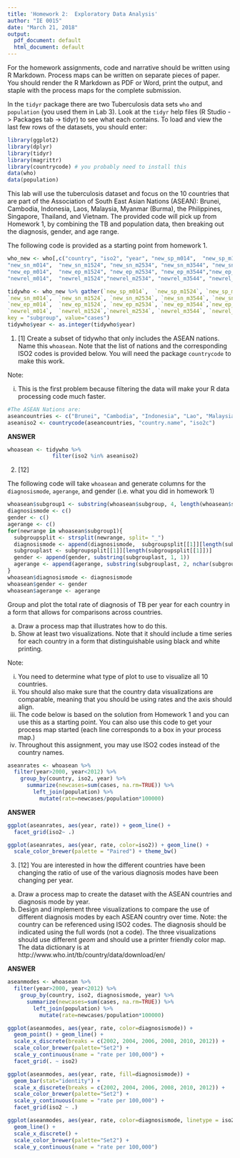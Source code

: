 ```yaml
---
title: 'Homework 2:  Exploratory Data Analysis'
author: "IE 0015"
date: "March 21, 2018"
output:
  pdf_document: default
  html_document: default
---
```


For the homework assignments, code and narrative should be written using R Markdown.  Process maps can be written on separate pieces of paper. You should render the R Markdown as PDF or Word, print the output, and staple with the process maps for the complete submission.

In the `tidyr` package there are two Tuberculosis data sets `who` and `population` (you used them in Lab 3).  Look at the `tidyr` help files (R Studio -> Packages tab -> tidyr) to see what each contains. To load and view the last few rows of the datasets, you should enter:

```r
library(ggplot2)
library(dplyr)
library(tidyr)
library(magrittr)
library(countrycode) # you probably need to install this 
data(who)
data(population)
```


This lab will use the tuberculosis dataset and focus on the 10 countries that are part of the Association of South East Asian Nations (ASEAN):   Brunei, Cambodia, Indonesia, Laos, Malaysia, Myanmar (Burma), the Philippines, Singapore, Thailand, and Vietnam. The provided code will pick up from Homework 1, by combining the TB and population data, then breaking out the diagnosis, gender, and age range.


The following code is provided as a starting point from homework 1.


```r
who_new <- who[,c("country", "iso2", "year", "new_sp_m014",  "new_sp_m1524","new_sp_m2534", "new_sp_m3544", "new_sp_m4554", "new_sp_m5564", "new_sp_m65", "new_sp_f014", "new_sp_f1524", "new_sp_f2534", "new_sp_f3544", "new_sp_f4554", "new_sp_f5564", "new_sp_f65",  
"new_sn_m014",  "new_sn_m1524", "new_sn_m2534", "new_sn_m3544", "new_sn_m4554", "new_sn_m5564","new_sn_m65",   "new_sn_f014",  "new_sn_f1524", "new_sn_f2534", "new_sn_f3544", "new_sn_f4554","new_sn_f5564", "new_sn_f65",   
"new_ep_m014",  "new_ep_m1524", "new_ep_m2534", "new_ep_m3544","new_ep_m4554", "new_ep_m5564", "new_ep_m65",   "new_ep_f014",  "new_ep_f1524", "new_ep_f2534","new_ep_f3544", "new_ep_f4554", "new_ep_f5564", "new_ep_f65",   
"newrel_m014",  "newrel_m1524","newrel_m2534", "newrel_m3544", "newrel_m4554", "newrel_m5564", "newrel_m65",   "newrel_f014","newrel_f1524", "newrel_f2534", "newrel_f3544", "newrel_f4554", "newrel_f5564", "newrel_f65")]

tidywho <- who_new %>% gather(`new_sp_m014`,  `new_sp_m1524`, `new_sp_m2534`, `new_sp_m3544`, `new_sp_m4554`, `new_sp_m5564`, `new_sp_m65`,   `new_sp_f014`, `new_sp_f1524`, `new_sp_f2534`, `new_sp_f3544`, `new_sp_f4554`, `new_sp_f5564`, `new_sp_f65`, 
`new_sn_m014`,  `new_sn_m1524`, `new_sn_m2534`, `new_sn_m3544`, `new_sn_m4554`, `new_sn_m5564`,`new_sn_m65`,   `new_sn_f014`,  `new_sn_f1524`, `new_sn_f2534`, `new_sn_f3544`, `new_sn_f4554`,`new_sn_f5564`, `new_sn_f65`,   
`new_ep_m014`,  `new_ep_m1524`, `new_ep_m2534`, `new_ep_m3544`,`new_ep_m4554`, `new_ep_m5564`, `new_ep_m65`,   `new_ep_f014`,  `new_ep_f1524`, `new_ep_f2534`,`new_ep_f3544`, `new_ep_f4554`, `new_ep_f5564`, `new_ep_f65`,   
`newrel_m014`,  `newrel_m1524`,`newrel_m2534`, `newrel_m3544`, `newrel_m4554`, `newrel_m5564`, `newrel_m65`,   `newrel_f014`,`newrel_f1524`, `newrel_f2534`, `newrel_f3544`, `newrel_f4554`, `newrel_f5564`, `newrel_f65`,
key = "subgroup", value="cases")
tidywho$year <- as.integer(tidywho$year)
```

1.  [1] Create a subset of tidywho that only includes the ASEAN nations.  Name this `whoasean`. Note that the list of nations and the corresponding ISO2 codes is provided below. You will need the package `countrycode` to make this work.

Note:

  i.  This is the first problem because filtering the data will make your R data processing code much faster.

```r
#The ASEAN Nations are: 
aseancountries <- c("Brunei", "Cambodia", "Indonesia", "Lao", "Malaysia", "Myanmar", "Philippines", "Singapore", "Thailand", "Vietnam")
aseaniso2 <- countrycode(aseancountries, "country.name", "iso2c")
```

**ANSWER**

```r
whoasean <- tidywho %>% 
              filter(iso2 %in% aseaniso2)
```



2.  [12] 

The following code will take `whoasean` and generate columns for the `diagnosismode`, `agerange`, and gender (i.e. what you did in homework 1)

```r
whoasean$subgroup1 <- substring(whoasean$subgroup, 4, length(whoasean$subgroup))
diagnosismode <- c()
gender <- c()
agerange <- c()
for(newrange in whoasean$subgroup1){
  subgroupsplit <- strsplit(newrange, split= "_")
  diagnosismode <- append(diagnosismode,  subgroupsplit[[1]][length(subgroupsplit[[1]])-1])
  subgrouplast <- subgroupsplit[[1]][length(subgroupsplit[[1]])]
  gender <- append(gender, substring(subgrouplast, 1, 1))
  agerange <- append(agerange, substring(subgrouplast, 2, nchar(subgrouplast)))
}
whoasean$diagnosismode <- diagnosismode
whoasean$gender <- gender
whoasean$agerange <- agerange
```

Group and plot the total rate of diagnosis of TB per year for each country in a form that allows for comparisons across countries. 

  a. Draw a process map that illustrates how to do this.
  b. Show at least two visualizations. Note that it should include a time series for each country in a form that distinguishable using black and white printing.

Note: 

  i. You need to determine what type of plot to use to visualize all 10 countries. 
  ii. You should also make sure that the country data visualizations are comparable, meaning that you should be using rates and the axis should align.
  iii. The code below is based on the solution from Homework 1 and you can use this as a starting point.  You can also use this code to get your process map started (each line corresponds to a box in your process map.)
  iv. Throughout this assignment, you may use ISO2 codes instead of the country names.
  
```r
aseanrates <- whoasean %>% 
  filter(year>2000, year<2012) %>%
    group_by(country, iso2, year) %>%
      summarize(newcases=sum(cases, na.rm=TRUE)) %>%
        left_join(population) %>%
          mutate(rate=newcases/population*100000)
```

**ANSWER**

```r
ggplot(aseanrates, aes(year, rate)) + geom_line() +
  facet_grid(iso2~ .)
```

```r
ggplot(aseanrates, aes(year, rate, color=iso2)) + geom_line() +
  scale_color_brewer(palette = "Paired") + theme_bw()
```


3.  [12] You are interested in how the different countries have been changing the ratio of use of the various diagnosis modes have been changing per year.

  a.  Draw a process map to create the dataset with the ASEAN countries and diagnosis mode by year.
  b.  Design and implement three visualizations to compare the use of different diagnosis modes by each ASEAN country over time. Note: the country can be referenced using ISO2 codes. The diagnosis should be indicated using the full words (not a code). The three visualizations should use different *geom* and should use a printer friendly color map. The data dictionary is at http://www.who.int/tb/country/data/download/en/

  
**ANSWER**
  
```r
aseanmodes <- whoasean %>% 
  filter(year>2000, year<2012) %>%
    group_by(country, iso2, diagnosismode, year) %>%
      summarize(newcases=sum(cases, na.rm=TRUE)) %>%
        left_join(population) %>%
          mutate(rate=newcases/population*100000)
```

```r
ggplot(aseanmodes, aes(year, rate, color=diagnosismode)) +
  geom_point() + geom_line() +
  scale_x_discrete(breaks = c(2002, 2004, 2006, 2008, 2010, 2012)) +
  scale_color_brewer(palette="Set2") +
  scale_y_continuous(name = "rate per 100,000") +
  facet_grid(. ~ iso2) 
```

```r
ggplot(aseanmodes, aes(year, rate, fill=diagnosismode)) +
  geom_bar(stat="identity") + 
  scale_x_discrete(breaks = c(2002, 2004, 2006, 2008, 2010, 2012)) +
  scale_color_brewer(palette="Set2") +
  scale_y_continuous(name = "rate per 100,000") +
  facet_grid(iso2 ~ .)
```


```r
ggplot(aseanmodes, aes(year, rate, color=diagnosismode, linetype = iso2)) +
  geom_line() + 
  scale_x_discrete() +
  scale_color_brewer(palette="Set2") +
  scale_y_continuous(name = "rate per 100,000")
```